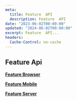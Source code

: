 ```yaml
---
meta:
  title: Feature  API
  description: Feature  API
date: "2023-06-02T00:00:00"
updated: "2024-06-02T00:00:00"
excerpt: Feature  API...
headers:
  Cache-Control: no-cache
---
```


## Feature Api

**[Feature Browser](/docs/feature-api/feature-browser)** 

**[Feature Mobile](/docs/feature-api/feature-mobile)** 

**[Feature Server](/docs/feature-api/feature-server)** 
